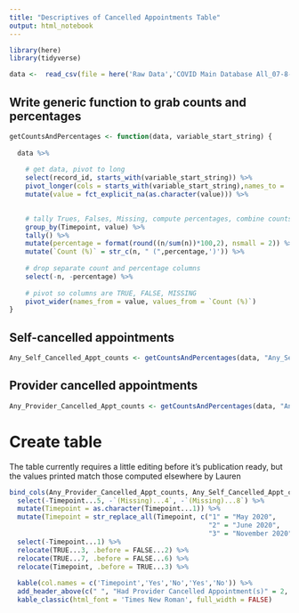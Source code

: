 ```yaml
---
title: "Descriptives of Cancelled Appointments Table"
output: html_notebook
---
```


```r

library(here)
library(tidyverse)

data <-  read_csv(file = here('Raw Data','COVID Main Database All_07-8-21.csv'))


```

## Write generic function to grab counts and percentages

```r

getCountsAndPercentages <- function(data, variable_start_string) {
  
  data %>%
    
    # get data, pivot to long
    select(record_id, starts_with(variable_start_string)) %>%
    pivot_longer(cols = starts_with(variable_start_string),names_to = 'Timepoint', names_prefix = variable_start_string) %>%
    mutate(value = fct_explicit_na(as.character(value))) %>%

    
    # tally Trues, Falses, Missing, compute percentages, combine counts and percentages
    group_by(Timepoint, value) %>%
    tally() %>%
    mutate(percentage = format(round((n/sum(n))*100,2), nsmall = 2)) %>% 
    mutate(`Count (%)` = str_c(n, " (",percentage,')')) %>%
    
    # drop separate count and percentage columns
    select(-n, -percentage) %>%
    
    # pivot so columns are TRUE, FALSE, MISSING
    pivot_wider(names_from = value, values_from = `Count (%)`)
}

```

## Self-cancelled appointments

```r

Any_Self_Cancelled_Appt_counts <- getCountsAndPercentages(data, "Any_Self_Cancelled_Appt_T")

```

## Provider cancelled appointments

```r

Any_Provider_Cancelled_Appt_counts <- getCountsAndPercentages(data, "Any_Provider_Cancelled_Appt_T")

```


# Create table

The table currently requires a little editing before it's publication ready, but the values printed match those computed elsewhere by Lauren

```r


bind_cols(Any_Provider_Cancelled_Appt_counts, Any_Self_Cancelled_Appt_counts) %>%
  select(-Timepoint...5, -`(Missing)...4`, -`(Missing)...8`) %>%
  mutate(Timepoint = as.character(Timepoint...1)) %>%
  mutate(Timepoint = str_replace_all(Timepoint, c("1" = "May 2020",
                                                  "2" = "June 2020",
                                                  "3" = "November 2020"))) %>%
  select(-Timepoint...1) %>%
  relocate(TRUE...3, .before = FALSE...2) %>%
  relocate(TRUE...7, .before = FALSE...6) %>%
  relocate(Timepoint, .before = TRUE...3) %>%
  
  kable(col.names = c('Timepoint','Yes','No','Yes','No')) %>%
  add_header_above(c(" ", "Had Provider Cancelled Appointment(s)" = 2, "Had Self-Cancelled Appointment(s)" = 2)) %>%
  kable_classic(html_font = 'Times New Roman', full_width = FALSE)

```
